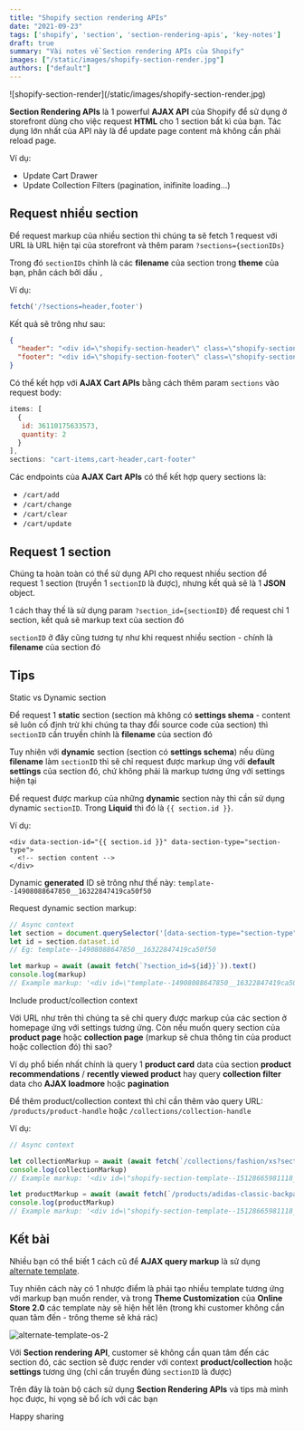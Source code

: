 ```yaml
---
title: "Shopify section rendering APIs"
date: "2021-09-23"
tags: ['shopify', 'section', 'section-rendering-apis', 'key-notes']
draft: true
summary: "Vài notes về Section rendering APIs của Shopify"
images: ["/static/images/shopify-section-render.jpg"]
authors: ["default"]
---
```



<UnsplashLicense photoURL="https://unsplash.com/photos/atSUvc1hMwk" author="Nattu Adnan" />
![shopify-section-render](/static/images/shopify-section-render.jpg)

**Section Rendering APIs** là 1 powerful **AJAX API** của Shopify để sử dụng ở storefront dùng cho việc request **HTML** cho 1 section bất kì của bạn.
Tác dụng lớn nhất của API này là để update page content mà không cần phải reload page.

Ví dụ:
- Update Cart Drawer
- Update Collection Filters (pagination, inifinite loading...)

## Request nhiều section

Để request markup của nhiều section thì chúng ta sẽ fetch 1 request với URL là URL hiện tại của storefront và thêm param `?sections={sectionIDs}`

Trong đó `sectionIDs` chính là các **filename** của section trong **theme** của bạn, phân cách bởi dấu `,`

Ví dụ:

```javascript
fetch('/?sections=header,footer')
```

Kết quả sẽ trông như sau:

```json
{
  "header": "<div id=\"shopify-section-header\" class=\"shopify-section\">\n<!-- section content -->\n</div>",
  "footer": "<div id=\"shopify-section-footer\" class=\"shopify-section\">\n<!-- section content -->\n</div>"
}
```

Có thể kết hợp với **AJAX Cart APIs** bằng cách thêm param `sections` vào request body:

```javascript
items: [
  {
   id: 36110175633573,
   quantity: 2
  }
],
sections: "cart-items,cart-header,cart-footer"
```

Các endpoints của **AJAX Cart APIs** có thể kết hợp query sections là:

- `/cart/add`
- `/cart/change`
- `/cart/clear`
- `/cart/update`

## Request 1 section

Chúng ta hoàn toàn có thể sử dụng API cho request nhiều section để request 1 section (truyền 1 `sectionID` là được), nhưng kết quả sẽ là 1 **JSON** object.

1 cách thay thế là sử dụng param `?section_id={sectionID}` để request chỉ 1 section, kết quả sẽ markup text của section đó

`sectionID` ở đây cũng tương tự như khi request nhiều section - chính là **filename** của section đó

## Tips

<Twemoji emoji="keycap-1" /> Static vs Dynamic section

Để request 1 **static** section (section mà không có **settings shema** - content sẽ luôn cố định trừ khi chúng ta thay đổi source code của section) thì `sectionID` cần truyền chính là **filename** của section đó

Tuy nhiên với **dynamic** section (section có **settings schema**) nếu dùng **filename** làm `sectionID` thì sẽ chỉ request được markup ứng với **default settings** của section đó, chứ không phải là markup tương ứng với settings hiện tại

Để request được markup của những **dynamic** section này thì cần sử dụng dynamic `sectionID`. Trong **Liquid** thì đó là `{{ section.id }}`. 

Ví dụ:

```html:section-type.liquid
<div data-section-id="{{ section.id }}" data-section-type="section-type">
  <!-- section content -->
</div>
```

Dynamic **generated** ID sẽ trông như thế này: `template--14908088647850__16322847419ca50f50`

Request dynamic section markup:

```js
// Async context
let section = document.querySelector('[data-section-type="section-type"]')
let id = section.dataset.id 
// Eg: template--14908088647850__16322847419ca50f50

let markup = await (await fetch(`?section_id=${id}}`)).text()
console.log(markup)
// Example markup: '<div id=\"template--14908088647850__16322847419ca50f50\">\n<!-- section content -->\n</div>''
```

<Twemoji emoji="keycap-2" /> Include product/collection context

Với URL như trên thì chúng ta sẽ chỉ query được markup của các section ở homepage ứng với settings tương ứng. Còn nếu muốn query section của **product page** hoặc **collection page** (markup sẽ chưa thông tin của product hoặc collection đó) thì sao?

Ví dụ phổ biến nhất chính là query 1 **product card** data của section **product recommendations** / **recently viewed product** hay query **collection filter** data cho **AJAX loadmore** hoặc **pagination**

Để thêm product/collection context thì chỉ cần thêm vào query URL: `/products/product-handle` hoặc `/collections/collection-handle`

Ví dụ:

```javascript
// Async context

let collectionMarkup = await (await fetch(`/collections/fashion/xs?section_id=template--15128665981118__main`).text())
console.log(collectionMarkup)
// Example markup: '<div id=\"shopify-section-template--15128665981118__main\">\n<!-- section content -->\n</div>''

let productMarkup = await (await fetch(`/products/adidas-classic-backpack?section_id=product-json`).text())
console.log(productMarkup)
// Example markup: '<div id=\"shopify-section-template--15128665981118__main\">\n<!-- section content -->\n</div>''
```

## Kết bài

Nhiều bạn có thể biết 1 cách cũ để **AJAX query markup** là sử dụng [alternate template](https://www.shopify.com/partners/blog/shopify-alternate-templates).

Tuy nhiên cách này có 1 nhược điểm là phải tạo nhiều template tương ứng với markup bạn muốn render, và trong **Theme Customization** của **Online Store 2.0** các template này sẽ hiện hết lên (trong khi customer không cần quan tâm đến - trông theme sẽ khá rác)

![alternate-template-os-2](/static/images/alternate-template-os-2.png)

Với **Section rendering API**, customer sẽ không cần quan tâm đến các section đó, các section sẽ được render với context **product/collection** hoặc **settings** tương ứng (chỉ cần truyền đúng `sectionID` là được)

Trên đây là toàn bộ cách sử dụng **Section Rendering APIs** và tips mà mình học được, hi vọng sẽ bổ ích với các bạn

Happy sharing <Twemoji emoji="clinking-beer-mugs" />